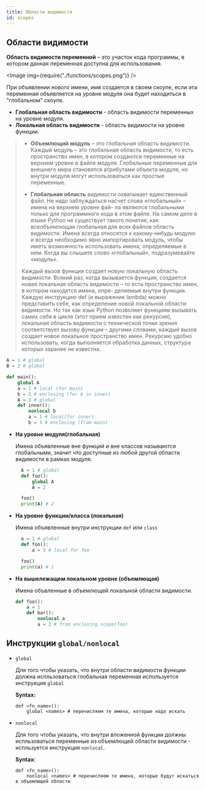 ```yaml
---
title: Области видимости
id: scopes
---
```



## Области видимости

**Область видимости переменной** – это участок кода программы, в котором данная переменная доступна для использования.

<Image img={require("./functions/scopes.png")} />

При объявлении нового имени, имя создается в своем скоупе, если эта переменная объявляется на уровне модуля она будет находиться в "глобальном" скоупе.

- **Глобальная область видимости** - область видимости переменных на уровне модуля.
- **Локальная область видимости** - область видимости на уровне функции.

> - **Объемлющий модуль** – это глобальная область видимости. Каждый модуль – это глобальная область видимости, то есть пространство имен, в котором создаются переменные на верхнем уровне в файле модуля. Глобальные переменные для внешнего мира становятся атрибутами объекта модуля, но внутри модуля могут использоваться как простые переменные.
>
> - **Глобальная область** видимости охватывает единственный файл. Не надо заблуждаться насчет слова «глобальный» – имена на верхнем уровне фай- ла являются глобальными только для программного кода в этом файле. На самом деле в языке Python не существует такого понятия, как всеобъемлющая глобальная для всех файлов область видимости. Имена всегда относятся к какому-нибудь модулю и всегда необходимо явно импортировать модуль, чтобы иметь возможность использовать имена, определяемые в нем. Когда вы слышите слово «глобальный», подразумевайте «модуль».
>
> Каждый вызов функции создает новую локальную область видимости. Всякий раз, когда вызывается функция, создается новая локальная область видимости – то есть пространство имен, в котором находятся имена, опре- деляемые внутри функции. Каждую инструкцию def (и выражение lambda) можно представить себе, как определение новой локальной области видимости. Но так как язык Python позволяет функциям вызывать самих себя в цикле (этот прием известен как рекурсия), локальная область видимости с технической точки зрения соответствует вызову функции – другими словами, каждый вызов создает новое локальное пространство имен. Рекурсию удобно использовать, когда выполняется обработка данных, структура которых заранее не известна.


```python
A = 1 # global
B = 2 # global

def main():
    global A
    a = 1 # local (for main)
    b = 2 # enclosing (for b in inner)
    A = 3 # global
    def inner():
        nonlocal b
        a = 1 # local(for inner)
        b = 3 # enclosing (from main)

```

- **На уровне модуля(глобальная)**

  Имена объявленные вне функций и вне классов называются глобальными, значит что доступные из любой другой области видимости в рамках модуля.

  ```python
    A = 1 # global
    def foo():
        global A
        A = 2

    foo()
    print(A) # 2
  ```

- **На уровне функции/класса (локальная)**

  Имена объявленные внутри инструкции `def` или `class`

  ```python
    a = 1 # global
    def foo():
        a = 3 # local for foo

    foo()
    print(a) # 1
  ```

- **На вышележащем локальном уровне (объемлющая)**

  Имена объвленные в объемлющей локальной области видимости.

  ```python
  def foo():
      a = 1
      def bar():
          nonlocal a
          a = 2 # from enclosing scope(foo)
  ```

## Инструкции `global/nonlocal`

- `global`

  Для того чтобы указать, что внутри области видимости функции должна испльзоваться глобальная переменная используется инструкция `global`

  **Syntax:**

  ```
  def <fn_name>():
      global <names> # перечисляем те имена, которые надо искать
  ```

- `nonlocal`

  Для того чтобы указать, что внутри вложенной функции должны испльзоваться переменные из объемлющей области видимости - испльзуется инструкция `nonlocal`.

  **Syntax:**

  ```
  def <fn_name>():
      nonlocal <names> # перечисляем те имена, которые будут искаться в объемлющей области
  ```
